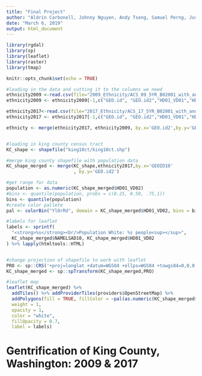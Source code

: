 ---
title: "Final Project"
author: "Aldrin Carbonell, Johnny Nguyen, Andy Tseng, Samuel Perng, Justin Choi"
date: "March 6, 2019"
output: html_document
---
```{r}
library(rgdal)
library(sp)
library(leaflet)
library(raster)
library(tmap)
```

```{r setup, include=FALSE}
knitr::opts_chunk$set(echo = TRUE)

#loading in the data and cutting it to the columns we need 
ethnicity2009 <-read.csv(file="2009_Ethnicity/ACS_09_5YR_B02001_with_ann.csv", header=TRUE, sep=",")
ethnicity2009 <- ethnicity2009[-1,c("GEO.id", "GEO.id2","HD01_VD01","HD01_VD02")]

ethnicity2017<-read.csv(file="2017_Ethnicity/ACS_17_5YR_B02001_with_ann.csv", header=TRUE, sep=",", stringsAsFactors = FALSE)
ethnicity2017 <- ethnicity2017[-1,c("GEO.id", "GEO.id2","HD01_VD01","HD01_VD02")]

ethnicty <- merge(ethnicity2017, ethnicity2009, by.x='GEO.id2',by.y='GEO.id2')



```

```{r}
#loading in king county census tract
KC_shape <- shapefile("king10ct/king10ct.shp")

#merge king county shapefile with population data
KC_shape_merged <- merge(KC_shape,ethnicity2017,by.x='GEOID10'
                         , by.y='GEO.id2')
```


```{r}
#get range for data
population <- as.numeric(KC_shape_merged$HD01_VD02)
#bins <- quantile(population, probs = c(0.25, 0.50, .75,1))
bins <- quantile(population)
#create color pallete 
pal <- colorBin("YlOrRd", domain = KC_shape_merged$HD01_VD02, bins = bins)

#labels for leaflet
labels <- sprintf(
  "<strong>%s</strong><br/>Population White: %s people<sup></sup>",
  KC_shape_merged$NAMELSAD10, KC_shape_merged$HD01_VD02
) %>% lapply(htmltools::HTML)


#change projection of shapefile to work with leaflet
PRO <- sp::CRS('+proj=longlat +datum=WGS84 +ellps=WGS84 +towgs84=0,0,0')
KC_shape_merged <- sp::spTransform(KC_shape_merged,PRO)

#leaflet map
leaflet(KC_shape_merged) %>% 
  addTiles() %>% addProviderTiles(providers$OpenStreetMap) %>% 
  addPolygons(fill = TRUE, fillColor = ~pal(as.numeric(KC_shape_merged$HD01_VD02)),  
  weight = 1,
  opacity = 1,
  color = "white",
  fillOpacity = 0.7,
  label = labels)
```

# Gentrification of King County, Washington: 2009 & 2017

